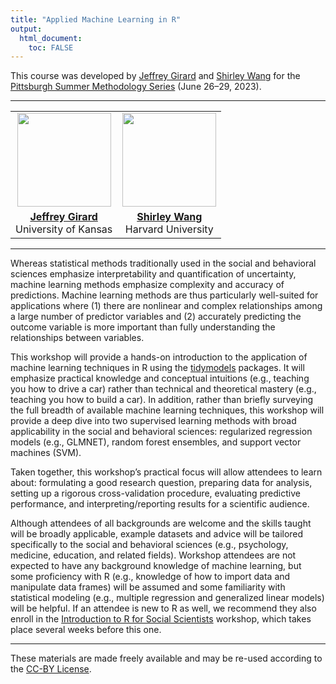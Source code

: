 ```yaml
---
title: "Applied Machine Learning in R"
output: 
  html_document:
    toc: FALSE
---
```


This course was developed by [Jeffrey Girard](https://github.com/jmgirard) and [Shirley Wang](https://github.com/ShirleyBWang) for the [Pittsburgh Summer Methodology Series](https://www.pittmethods.com) (June 26--29, 2023).

---

<table width="100%" style="text-align:center;">
<tr>
<td><img src="figs/jg_headshot.jpeg" width="150" height="150" /></td>
<td><img src="figs/sw_headshot.jpeg" width="150" height="150" /></td>
</tr>
<tr>
<td><b>[Jeffrey Girard](https://www.jmgirard.com)</b><br />University of Kansas</td>
<td><b>[Shirley Wang](https://shirleywang.rbind.io/)</b><br />Harvard University</td>
</tr>
</table>

---

Whereas statistical methods traditionally used in the social and behavioral sciences emphasize interpretability and quantification of uncertainty, machine learning methods emphasize complexity and accuracy of predictions. Machine learning methods are thus particularly well-suited for applications where (1) there are nonlinear and complex relationships among a large number of predictor variables and (2) accurately predicting the outcome variable is more important than fully understanding the relationships between variables.

This workshop will provide a hands-on introduction to the application of machine learning techniques in R using the [tidymodels](https://www.tidymodels.org/) packages. It will emphasize practical knowledge and conceptual intuitions (e.g., teaching you how to drive a car) rather than technical and theoretical mastery (e.g., teaching you how to build a car). In addition, rather than briefly surveying the full breadth of available machine learning techniques, this workshop will provide a deep dive into two supervised learning methods with broad applicability in the social and behavioral sciences: regularized regression models (e.g., GLMNET), random forest ensembles, and support vector machines (SVM).

Taken together, this workshop’s practical focus will allow attendees to learn about: formulating a good research question, preparing data for analysis, setting up a rigorous cross-validation procedure, evaluating predictive performance, and interpreting/reporting results for a scientific audience.

Although attendees of all backgrounds are welcome and the skills taught will be broadly applicable, example datasets and advice will be tailored specifically to the social and behavioral sciences (e.g., psychology, medicine, education, and related fields). Workshop attendees are not expected to have any background knowledge of machine learning, but some proficiency with R (e.g., knowledge of how to import data and manipulate data frames) will be assumed and some familiarity with statistical modeling (e.g., multiple regression and generalized linear models) will be helpful. If an attendee is new to R as well, we recommend they also enroll in the [Introduction to R for Social Scientists](https://pittmethods.com/intro-r) workshop, which takes place several weeks before this one.

---

These materials are made freely available and may be re-used according to the [CC-BY License](https://github.com/PittMethods/appliedml/blob/main/LICENSE.txt).
